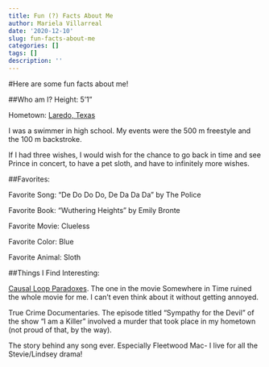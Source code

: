 ```yaml
---
title: Fun (?) Facts About Me
author: Mariela Villarreal
date: '2020-12-10'
slug: fun-facts-about-me
categories: []
tags: []
description: ''
---
```


#Here are some fun facts about me!

##Who am I?
Height: 5'1"

Hometown: [Laredo, Texas](https://en.wikipedia.org/wiki/Laredo%2C_Texas) 

I was a swimmer in high school. My events were the 500 m freestyle and the 100 m backstroke. 

If I had three wishes, I would wish for the chance to go back in time and see Prince in concert, to have a pet sloth, and have to infinitely more wishes. 

##Favorites:

Favorite Song: "De Do Do Do, De Da Da Da" by The Police

Favorite Book: "Wuthering Heights" by Emily Bronte

Favorite Movie: Clueless 

Favorite Color: Blue

Favorite Animal: Sloth

##Things I Find Interesting:

[Causal Loop Paradoxes](https://en.wikipedia.org/wiki/Causal_loop). The one in the movie Somewhere in Time ruined the whole movie for me. I can't even think about it without getting annoyed. 


True Crime Documentaries. The episode titled "Sympathy for the Devil" of the show "I am a Killer" involved a murder that took place in my hometown (not proud of that, by the way).


The story behind any song ever. Especially Fleetwood Mac- I live for all the Stevie/Lindsey drama!